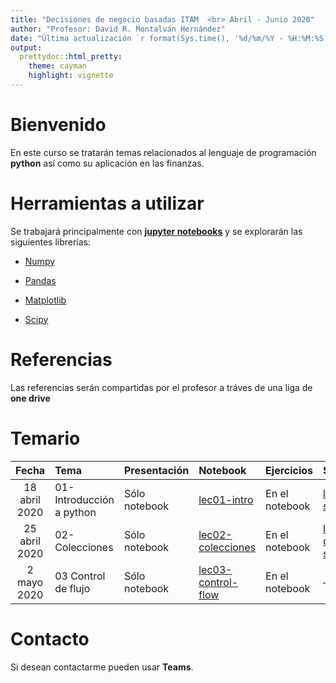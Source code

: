 ```yaml
---
title: "Decisiones de negocio basadas ITAM  <br> Abril - Junio 2020"
author: "Profesor: David R. Montalván Hernández"
date: "Última actualización `r format(Sys.time(), '%d/%m/%Y - %H:%M:%S')`"
output:
  prettydoc::html_pretty:
    theme: cayman
    highlight: vignette
---
```


# **Bienvenido**

En este curso se tratarán temas relacionados al lenguaje de programación **python** así como su aplicación en las finanzas.

# **Herramientas a utilizar**

Se trabajará principalmente con  [**jupyter notebooks**](https://jupyter.org/) y se explorarán las siguientes librerías:

* [Numpy](https://numpy.org/)

* [Pandas](https://pandas.pydata.org/)

* [Matplotlib](https://matplotlib.org/)

* [Scipy](https://www.scipy.org/)


# **Referencias**

Las referencias serán compartidas por el profesor a tráves de una liga de **one drive**

# **Temario**

|Fecha|Tema|Presentación|Notebook|Ejercicios|Soluciones|
|:-----:|:-----|:------------|:--------|:----------|:--|
|18 abril 2020|01-Introducción a python|Sólo notebook|<a href="./notebooks/lec01-intro.ipynb" download>lec01-intro </a>  |En el notebook|<a href="./soluciones/lec01-intro-soluciones.ipynb" download>lec01-intro-soluciones </a>|
|25 abril 2020|02-Colecciones|Sólo notebook|<a href="./notebooks/lec02-collections.ipynb" download>lec02-colecciones </a>|En el notebook|<a href="./soluciones/lec02-collections-soluciones.ipynb" download>lec02-colecciones-soluciones </a>|
|2 mayo 2020|03 Control de flujo|Sólo notebook|<a href="./notebooks/lec03-control-flow.ipynb" download>lec03-control-flow </a>|En el notebook|--|

# **Contacto**
Si desean contactarme pueden usar **Teams**.
